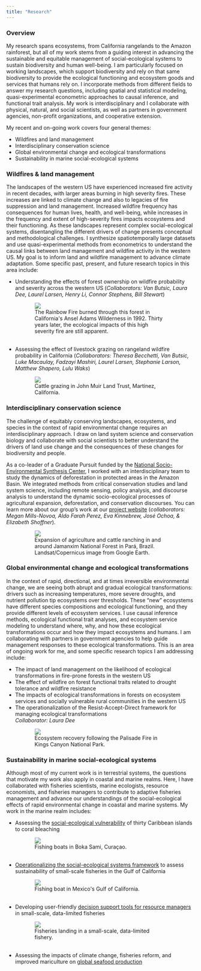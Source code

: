 ```yaml
---
title: "Research"
---
```


### Overview
My research spans ecosystems, from California rangelands to the Amazon rainforest, but all of my work stems from a guiding interest in advancing the sustainable and equitable management of social-ecological systems to sustain biodiversity and human well-being. I am particularly focused on working landscapes, which support biodiversity and rely on that same biodiversity to provide the ecological functioning and ecosystem goods and services that humans rely on. I incorporate methods from different fields to answer my research questions, including spatial and statistical modeling, quasi-experimental econometric approaches to causal inference, and functional trait analysis. My work is interdisciplinary and I collaborate with physical, natural, and social scientists, as well as partners in government agencies, non-profit organizations, and cooperative extension. 

My recent and on-going work covers four general themes:  

* Wildfires and land management  
* Interdisciplinary conservation science  
* Global environmental change and ecological transformations  
* Sustainability in marine social-ecological systems  

### Wildfires & land management
The landscapes of the western US have experienced increased fire activity in recent decades, with larger areas burning in high severity fires. These increases are linked to climate change and also to legacies of fire suppression and land management. Increased wildfire frequency has consequences for human lives, health, and well-being, while increases in the frequency and extent of high-severity fires impacts ecosystems and their functioning. As these landscapes represent complex social-ecological systems, disentangling the different drivers of change presents conceptual and methodological challenges. I synthesize spatiotemporally large datasets and use quasi-experimental methods from econometrics to understand the causal links between land management and wildfire activity in the western US. My goal is to inform land and wildfire management to advance climate adaptation. Some specific past, present, and future research topics in this area include:  

* Understanding the effects of forest ownership on wildfire probability and severity across the western US (*Collaborators: Van Butsic, Laura Dee, Laurel Larsen, Henry Li, Connor Stephens, Bill Stewart*)  

```{=html}
<div class = "rainbow_fire"><img src = "./files/rainbow_fire.jpg" style = "max-width:70%; display: block; margin: 0 auto"; ><figcaption style = "max-width:70%; display: block; margin: 0 auto"; >The Rainbow Fire burned through this forest in California's Ansel Adams Wilderness in 1992. Thirty years later, the ecological impacts of this high severity fire are still apparent. </figcaption>

<br>
```


* Assessing the effect of livestock grazing on rangeland wildfire probability in California (*Collaborators: Theresa Becchetti, Van Butsic, Luke Macaulay, Fadzayi Mashiri, Laurel Larsen, Stephanie Larson, Matthew Shapero, Lulu Waks*)   

```{=html}
<div class = "cows"><img src = "./files/cows.jpg" style = "max-width:70%; display: block; margin: 0 auto"; ><figcaption style = "max-width:70%; display: block; margin: 0 auto"; >Cattle grazing in John Muir Land Trust, Martinez, California. </figcaption>  
```

### Interdisciplinary conservation science  
The challenge of equitably conserving landscapes, ecosystems, and species in the context of rapid environmental change requires an interdisciplinary approach. I draw on land system science and conservation biology and collaborate with social scientists to better understand the drivers of land use change and the consequences of these changes for biodiversity and people. 

As a co-leader of a Graduate Pursuit funded by the [National Socio-Environmental Synthesis Center](https://www.sesync.org/project/graduate-pursuits-request-for-proposals/the-interactions-between-agricultural-expansion-and), I worked with an interdisciplinary team to study the dynamics of deforestation in protected areas in the Amazon Basin. We integrated methods from critical conservation studies and land system science, including remote sensing, policy analysis, and discourse analysis to understand the dynamic socio-ecological processes of agricultural expansion, deforestation, and conservation discourses. You can learn more about our group's work at our [project website](https://amazonagfrontiers.weebly.com/) (*collaborators: Megan Mills-Novoa, Aldo Farah Perez, Eva Kinnebrew, José Ochoa, & Elizabeth Shoffner*).

```{=html}
<div class = "jamanxim_deforest"><img src = "./files/jamanxim_deforest.JPG" style = "max-width:70%; display: block; margin: 0 auto"; ><figcaption style = "max-width:70%; display: block; margin: 0 auto"; >Expansion of agriculture and cattle ranching in and around Jamanxim National Forest in Pará, Brazil. Landsat/Copernicus image from Google Earth.</figcaption>
```

### Global environmental change and ecological transformations
In the context of rapid, directional, and at times irreversible environmental change, we are seeing both abrupt and gradual ecological transformations: drivers such as increasing temperatures, more severe droughts, and nutrient pollution tip ecosystems over thresholds. These "new" ecosystems have different species compositions and ecological functioning, and they provide different levels of ecosystem services. I use causal inference methods, ecological functional trait analyses, and ecosystem service modeling to understand where, why, and how these ecological transformations occur and how they impact ecosystems and humans. I am collaborating with partners in government agencies to help guide management responses to these ecological transformations. This is an area of ongoing work for me, and some specific research topics I am addressing include:    

* The impact of land management on the likelihood of ecological transformations in fire-prone forests in the western US  
* The effect of wildfire on forest functional traits related to drought tolerance and wildfire resistance  
* The impacts of ecological transformations in forests on ecosystem services and socially vulnerable rural communities in the western US  
* The operationalization of the Resist-Accept-Direct framework for managing ecological transformations  
*Collaborator: Laura Dee*

```{=html}
<div class = "palisade_fire"><img src = "./files/palisade_fire.JPG" style = "max-width:70%; display: block; margin: 0 auto"; ><figcaption style = "max-width:70%; display: block; margin: 0 auto"; >Ecosystem recovery following the Palisade Fire in Kings Canyon National Park.</figcaption>
```

### Sustainability in marine social-ecological systems  
Although most of my current work is in terrestrial systems, the questions that motivate my work also apply in coastal and marine realms. Here, I have collaborated with fisheries scientists, marine ecologists, resource economists, and fisheries managers to contribute to adaptive fisheries management and advance our understandings of the social-ecological effects of rapid environmental change in coastal and marine systems. My work in the marine realm includes:  

* Assessing the [social-ecological vulnerability](https://doi.org/10.1098/rspb.2018.2365) of thirty Caribbean islands to coral bleaching   
```{=html}
<div class = "boka_sami"><img src = "./files/boka_sami3.jpg" style = "max-width:70%; display: block; margin: 0 auto"; ><figcaption style = "max-width:70%; display: block; margin: 0 auto"; >Fishing boats in Boka Sami, Curaçao. </figcaption>

<br>
```

* [Operationalizing the social-ecological systems framework](https://doi.org/10.1073/pnas.1414640112) to assess sustainability of small-scale fisheries in the Gulf of California  
```{=html}
<div class = "gulf_of_california"><img src = "./files/gulf_of_california.jpg" style = "max-width:70%; display: block; margin: 0 auto"; ><figcaption style = "max-width:70%; display: block; margin: 0 auto"; >Fishing boat in Mexico's Gulf of California. </figcaption>

<br>  
```

* Developing user-friendly [decision support tools for resource managers](https://doi.org/10.1016/j.ocecoaman.2017.11.015) in small-scale, data-limited fisheries  
```{=html}
<div class = "curacao_fish"><img src = "./files/curacao_fish.jpg" style = "max-width:70%; display: block; margin: 0 auto"; ><figcaption style = "max-width:70%; display: block; margin: 0 auto"; >Fisheries landing in a small-scale, data-limited fishery. </figcaption>

<br> 
```

* Assessing the impacts of climate change, fisheries reform, and improved mariculture on [global seafood production](https://doi.org/10.1038/s41586-022-04674-5)
